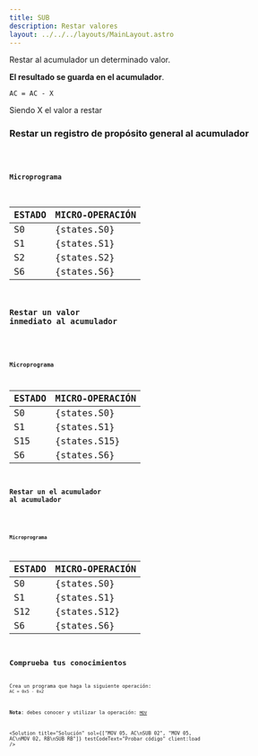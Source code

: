 ```yaml
---
title: SUB
description: Restar valores
layout: ../../../layouts/MainLayout.astro
---
```



Restar al acumulador un determinado valor.

**El resultado se guarda en el acumulador**.

```
AC = AC - X
```

Siendo X el valor a restar

### Restar un registro de propósito general al acumulador

<Code code="SUB RB" />

#### Microprograma

| ESTADO | MICRO-OPERACIÓN |
| :----- | :-------------- |
| S0     | {states.S0}     |
| S1     | {states.S1}     |
| S2     | {states.S2}     |
| S6     | {states.S6}     |

### Restar un valor inmediato al acumulador

<Code code="SUB 0F" />

#### Microprograma

| ESTADO | MICRO-OPERACIÓN |
| :----- | :-------------- |
| S0     | {states.S0}     |
| S1     | {states.S1}     |
| S15    | {states.S15}    |
| S6     | {states.S6}     |

### Restar un el acumulador al acumulador

<Code code="SUB AC" />

#### Microprograma

| ESTADO | MICRO-OPERACIÓN |
| :----- | :-------------- |
| S0     | {states.S0}     |
| S1     | {states.S1}     |
| S12    | {states.S12}    |
| S6     | {states.S6}     |

## Comprueba tus conocimientos

Crea un programa que haga la siguiente operación: `AC = 0x5 - 0x2`

**Nota**: debes conocer y utilizar la operación: [`MOV`](/es/instructions/MOV)

<Solution
  title="Solución"
  sol={["MOV 05, AC\nSUB 02", "MOV 05, AC\nMOV 02, RB\nSUB RB"]}
  testCodeText="Probar código"
  client:load
/>
